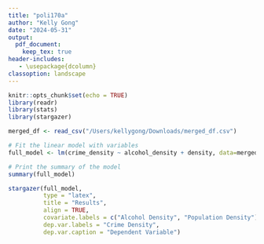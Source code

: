 ```yaml
---
title: "poli170a"
author: "Kelly Gong"
date: "2024-05-31"
output:
  pdf_document:
    keep_tex: true
header-includes:
   - \usepackage{dcolumn}    
classoption: landscape
---
```


```r
knitr::opts_chunk$set(echo = TRUE)
library(readr)
library(stats)
library(stargazer)
```

```r
merged_df <- read_csv("/Users/kellygong/Downloads/merged_df.csv")
```
```r
# Fit the linear model with variables
full_model <- lm(crime_density ~ alcohol_density + density, data=merged_df)

# Print the summary of the model
summary(full_model)
```

```r
stargazer(full_model,
          type = "latex",
          title = "Results",
          align = TRUE,
          covariate.labels = c("Alcohol Density", "Population Density"),
          dep.var.labels = "Crime Density",
          dep.var.caption = "Dependent Variable")
```